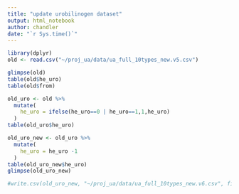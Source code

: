 ```yaml
---
title: "update urobilinogen dataset"
output: html_notebook
author: chandler
date: "`r Sys.time()`"
---
```



```r
library(dplyr)
old <- read.csv("~/proj_ua/data/ua_full_10types_new.v5.csv")

glimpse(old)
table(old$he_uro)
table(old$from)

old_uro <- old %>%
  mutate(
    he_uro = ifelse(he_uro==0 | he_uro==1,1,he_uro)
  )
table(old_uro$he_uro)

old_uro_new <- old_uro %>%
  mutate(
    he_uro = he_uro -1
  )
table(old_uro_new$he_uro)
glimpse(old_uro_new)

#write.csv(old_uro_new, "~/proj_ua/data/ua_full_10types_new.v6.csv", fileEncoding = "utf-8", row.names = F)
```

